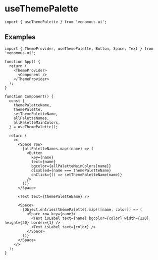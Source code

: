 
# useThemePalette

```tsx
import { useThemePalette } from 'venomous-ui';
```

## Examples

```tsx
import { ThemeProvider, useThemePalette, Button, Space, Text } from 'venomous-ui';

function App() {
  return (
    <ThemeProvider>
      <Component />
    </ThemeProvider>
  );
}

function Component() {
  const {
    themePaletteName,
    themePalette,
    setThemePaletteName,
    allPaletteNames,
    allPaletteMainColors,
  } = useThemePalette();

  return (
    <>
      <Space row>
        {allPaletteNames.map((name) => (
          <Button
            key={name}
            text={name}
            bgcolor={allPaletteMainColors[name]}
            disabled={name === themePaletteName}
            onClick={() => setThemePaletteName(name)}
          />
        ))}
      </Space>

      <Text text={themePaletteName} />

      <Space>
        {Object.entries(themePalette).map(([name, color]) => (
          <Space row key={name}>
            <Text isLabel text={name} bgcolor={color} width={120} height={20} border={1} />
            <Text isLabel text={color} />
          </Space>
        ))}
      </Space>
    </>
  );
}
```
